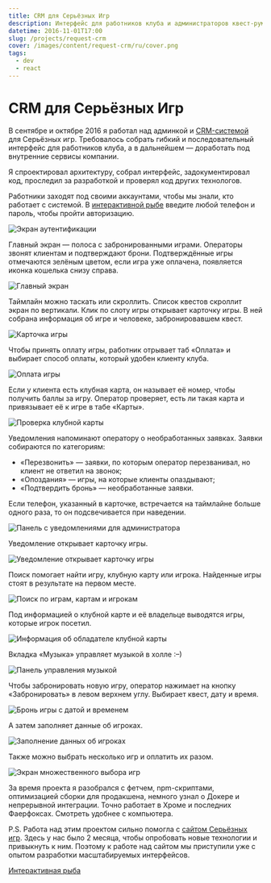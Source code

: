 ```yaml
---
title: CRM для Серьёзных Игр
description: Интерфейс для работников клуба и администраторов квест-румов.
datetime: 2016-11-01T17:00
slug: /projects/request-crm
cover: /images/content/request-crm/ru/cover.png
tags:
  - dev
  - react
---
```


# CRM для Серьёзных Игр

В сентябре и октябре 2016 я работал над админкой и [CRM-системой](https://bespoyasov.ru/projects-fish/crm/) для Серьёзных игр. Требовалось собрать гибкий и последовательный интерфейс для работников клуба, а в дальнейшем — доработать под внутренние сервисы компании.

Я спроектировал архитектуру, собрал интерфейс, задокументировал код, проследил за разработкой и проверял код других технологов.

Работники заходят под своими аккаунтами, чтобы мы знали, кто работает с системой. В [интерактивной рыбе](https://bespoyasov.ru/projects-fish/crm/) введите любой телефон и пароль, чтобы пройти авторизацию.

![Экран аутентификации](/images/content/request-crm/ru/1.jpg)

Главный экран — полоса с забронированными играми. Операторы звонят клиентам и подтверждают брони. Подтверждённые игры отмечаются зелёным цветом, если игра уже оплачена, появляется иконка кошелька снизу справа.

![Главный экран](/images/content/request-crm/ru/2.jpg)

Таймлайн можно таскать или скроллить. Список квестов скроллит экран по вертикали.
Клик по слоту игры открывает карточку игры. В ней собрана информация об игре и человеке, забронировавшем квест.

![Карточка игры](/images/content/request-crm/ru/3.jpg)

Чтобы принять оплату игры, работник отрывает таб «Оплата» и выбирает способ оплаты, который удобен клиенту клуба.

![Оплата игры](/images/content/request-crm/ru/4.jpg)

Если у клиента есть клубная карта, он называет её номер, чтобы получить баллы за игру. Оператор проверяет, есть ли такая карта и привязывает её к игре в табе «Карты».

![Проверка клубной карты](/images/content/request-crm/ru/5.jpg)

Уведомления напоминают оператору о необработанных заявках. Заявки собираются по категориям:

- «Перезвонить» — заявки, по которым оператор перезванивал, но клиент не ответил на звонок;
- «Опоздания» — игры, на которые клиенты опаздывают;
- «Подтвердить бронь» — необработанные заявки.

Если телефон, указанный в карточке, встречается на таймлайне больше одного раза, то он подсвечивается при наведении.

![Панель с уведомлениями для администратора](/images/content/request-crm/ru/6.jpg)

Уведомление открывает карточку игры.

![Уведомление открывает карточку игры](/images/content/request-crm/ru/7.jpg)

Поиск помогает найти игру, клубную карту или игрока. Найденные игры стоят в результате на первом месте.

![Поиск по играм, картам и игрокам](/images/content/request-crm/ru/8.jpg)

Под информацией о клубной карте и её владельце выводятся игры, которые игрок посетил.

![Информация об обладателе клубной карты](/images/content/request-crm/ru/9.jpg)

Вкладка «Музыка» управляет музыкой в холле <nobr>:–)</nobr>

![Панель управления музыкой](/images/content/request-crm/ru/10.jpg)

Чтобы забронировать новую игру, оператор нажимает на кнопку «Забронировать» в левом верхнем углу. Выбирает квест, дату и время.

![Бронь игры с датой и временем](/images/content/request-crm/ru/11.jpg)

А затем заполняет данные об игроках.

![Заполнение данных об игроках](/images/content/request-crm/ru/12.jpg)

Также можно выбрать несколько игр и оплатить их разом.

![Экран множественного выбора игр](/images/content/request-crm/ru/13.jpg)

За время проекта я разобрался с фетчем, npm-скриптами, оптимизацией сборки для продакшена, немного узнал о Докере и непрерывной интеграции. Точно работает в Хроме и последних Фаерфоксах. Смотреть удобнее с компьютера.

P.S. Работа над этим проектом сильно помогла с [сайтом Серьёзных игр](/projects/request/). Здесь у нас было 2 месяца, чтобы опробовать новые технологии и привыкнуть к ним. Поэтому к работе над сайтом мы приступили уже с опытом разработки масштабируемых интерфейсов.

[Интерактивная рыба](https://bespoyasov.ru/projects-fish/crm/)
